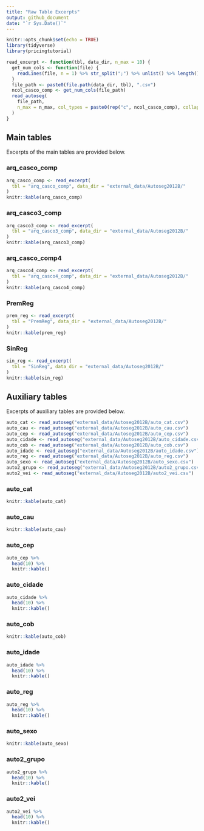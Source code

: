 ```yaml
---
title: "Raw Table Excerpts"
output: github_document
date: "`r Sys.Date()`"
---
```


```r
knitr::opts_chunk$set(echo = TRUE)
library(tidyverse)
library(pricingtutorial)

read_excerpt <- function(tbl, data_dir, n_max = 10) {
  get_num_cols <- function(file) {
    readLines(file, n = 1) %>% str_split(";") %>% unlist() %>% length()
  }
  file_path <- paste0(file.path(data_dir, tbl), ".csv")
  ncol_casco_comp <- get_num_cols(file_path)
  read_autoseg(
    file_path,
    n_max = n_max, col_types = paste0(rep("c", ncol_casco_comp), collapse = "")
  )
}
```

## Main tables

Excerpts of the main tables are provided below.

### arq_casco_comp

```r
arq_casco_comp <- read_excerpt(
  tbl = "arq_casco_comp", data_dir = "external_data/Autoseg2012B/"
)
knitr::kable(arq_casco_comp)
```

### arq_casco3_comp

```r
arq_casco3_comp <- read_excerpt(
  tbl = "arq_casco3_comp", data_dir = "external_data/Autoseg2012B/"
)
knitr::kable(arq_casco3_comp)
```

### arq_casco_comp4

```r
arq_casco4_comp <- read_excerpt(
  tbl = "arq_casco4_comp", data_dir = "external_data/Autoseg2012B/"
)
knitr::kable(arq_casco4_comp)
```

### PremReg

```r
prem_reg <- read_excerpt(
  tbl = "PremReg", data_dir = "external_data/Autoseg2012B/"
)
knitr::kable(prem_reg)
```

### SinReg

```r
sin_reg <- read_excerpt(
  tbl = "SinReg", data_dir = "external_data/Autoseg2012B/"
)
knitr::kable(sin_reg)
```

## Auxiliary tables

Excerpts of auxiliary tables are provided below.

```r
auto_cat <- read_autoseg("external_data/Autoseg2012B/auto_cat.csv")
auto_cau <- read_autoseg("external_data/Autoseg2012B/auto_cau.csv")
auto_cep <- read_autoseg("external_data/Autoseg2012B/auto_cep.csv")
auto_cidade <- read_autoseg("external_data/Autoseg2012B/auto_cidade.csv")
auto_cob <- read_autoseg("external_data/Autoseg2012B/auto_cob.csv")
auto_idade <- read_autoseg("external_data/Autoseg2012B/auto_idade.csv")
auto_reg <- read_autoseg("external_data/Autoseg2012B/auto_reg.csv")
auto_sexo <- read_autoseg("external_data/Autoseg2012B/auto_sexo.csv")
auto2_grupo <- read_autoseg("external_data/Autoseg2012B/auto2_grupo.csv")
auto2_vei <- read_autoseg("external_data/Autoseg2012B/auto2_vei.csv")
```

### auto_cat

```r
knitr::kable(auto_cat)
```

### auto_cau

```r
knitr::kable(auto_cau)
```

### auto_cep

```r
auto_cep %>%
  head(10) %>%
  knitr::kable()
```

### auto_cidade

```r
auto_cidade %>%
  head(10) %>%
  knitr::kable()
```

### auto_cob

```r
knitr::kable(auto_cob)
```

### auto_idade

```r
auto_idade %>%
  head(10) %>%
  knitr::kable()
```

### auto_reg

```r
auto_reg %>%
  head(10) %>%
  knitr::kable()
```

### auto_sexo

```r
knitr::kable(auto_sexo)
```

### auto2_grupo

```r
auto2_grupo %>%
  head(10) %>%
  knitr::kable()
```

### auto2_vei

```r
auto2_vei %>%
  head(10) %>%
  knitr::kable()
```